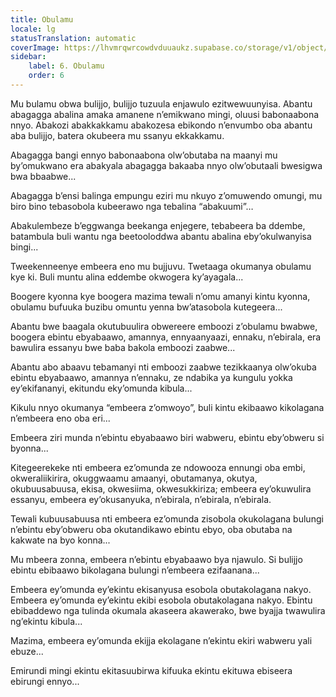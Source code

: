 ```yaml
---
title: Obulamu
locale: lg
statusTranslation: automatic
coverImage: https://lhvmrqwrcowdvduuaukz.supabase.co/storage/v1/object/public/strapi-uploads/small_cover-tratado-de-psicologia-revolucionaria.webp-5e15e1cec4e0ebebcde5d7fc7565d8fd.webp
sidebar:
    label: 6. Obulamu
    order: 6
---
```

Mu bulamu obwa bulijjo, bulijjo tuzuula enjawulo ezitwewuunyisa. Abantu abagagga abalina amaka amanene n’emikwano mingi, oluusi babonaabona nnyo. Abakozi abakkakkamu abakozesa ebikondo n’envumbo oba abantu aba bulijjo, batera okubeera mu ssanyu ekkakkamu.

Abagagga bangi ennyo babonaabona olw’obutaba na maanyi mu by’omukwano era abakyala abagagga bakaaba nnyo olw’obutaali bwesigwa bwa bbaabwe...

Abagagga b’ensi balinga empungu eziri mu nkuyo z’omuwendo omungi, mu biro bino tebasobola kubeerawo nga tebalina “abakuumi”…

Abakulembeze b’eggwanga beekanga enjegere, tebabeera ba ddembe, batambula buli wantu nga beetooloddwa abantu abalina eby’okulwanyisa bingi...

Tweekenneenye embeera eno mu bujjuvu. Twetaaga okumanya obulamu kye ki. Buli muntu alina eddembe okwogera ky’ayagala...

Boogere kyonna kye boogera mazima tewali n’omu amanyi kintu kyonna, obulamu bufuuka buzibu omuntu yenna bw’atasobola kutegeera...

Abantu bwe baagala okutubuulira obwereere emboozi z’obulamu bwabwe, boogera ebintu ebyabaawo, amannya, ennyaanyaazi, ennaku, n’ebirala, era bawulira essanyu bwe baba bakola emboozi zaabwe...

Abantu abo abaavu tebamanyi nti emboozi zaabwe tezikkaanya olw’okuba ebintu ebyabaawo, amannya n’ennaku, ze ndabika ya kungulu yokka ey’ekifananyi, ekitundu eky’omunda kibula...

Kikulu nnyo okumanya “embeera z’omwoyo”, buli kintu ekibaawo kikolagana n’embeera eno oba eri...

Embeera ziri munda n’ebintu ebyabaawo biri wabweru, ebintu eby’obweru si byonna...

Kitegeerekeke nti embeera ez’omunda ze ndowooza ennungi oba embi, okweraliikirira, okuggwaamu amaanyi, obutamanya, okutya, okubuusabuusa, ekisa, okwesiima, okwesukkiriza; embeera ey’okuwulira essanyu, embeera ey’okusanyuka, n’ebirala, n’ebirala, n’ebirala.

Tewali kubuusabuusa nti embeera ez’omunda zisobola okukolagana bulungi n’ebintu eby’obweru oba okutandikawo ebintu ebyo, oba obutaba na kakwate na byo konna...

Mu mbeera zonna, embeera n’ebintu ebyabaawo bya njawulo. Si bulijjo ebintu ebibaawo bikolagana bulungi n’embeera ezifaanana...

Embeera ey’omunda ey’ekintu ekisanyusa esobola obutakolagana nakyo. Embeera ey’omunda ey’ekintu ekibi esobola obutakolagana nakyo. Ebintu ebibaddewo nga tulinda okumala akaseera akawerako, bwe byajja twawulira ng’ekintu kibula...

Mazima, embeera ey’omunda ekijja ekolagane n’ekintu ekiri wabweru yali ebuze...

Emirundi mingi ekintu ekitasuubirwa kifuuka ekintu ekituwa ebiseera ebirungi ennyo...

